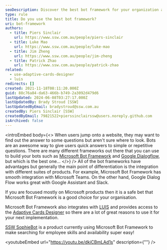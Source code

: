 ```yaml
---
seoDescription: Discover the best bot framework for your organization and create engaging chatbots with seamless integration into Microsoft products.
type: rule
title: Do you use the best bot framework?
uri: bot-framework
authors:
  - title: Piers Sinclair
    url: https://www.ssw.com.au/people/piers-sinclair
  - title: Luke Mao
    url: https://www.ssw.com.au/people/luke-mao
  - title: Jim Zheng
    url: https://www.ssw.com.au/people/jim-zheng
  - title: Patrick Zhao
    url: https://www.ssw.com.au/people/patrick-zhao
related:
  - use-adaptive-cards-designer
  - luis
redirects: []
created: 2021-11-18T08:11:20.000Z
guid: 88c76a84-da63-466b-b749-2a3092d479d6
lastUpdated: 2024-06-08T03:27:17.000Z
lastUpdatedBy: Brady Stroud [SSW]
lastUpdatedByEmail: bradystroud@ssw.com.au
createdBy: Piers Sinclair [SSW]
createdByEmail: 79821522+pierssinclairssw@users.noreply.github.com
isArchived: false
---
```


<introEmbed
  body={<>
When users jump onto a website, they may want to find out the answer to some questions but aren't sure where to look. Bots are an awesome way to give users quick answers to simple or repetitive questions. There are many different frameworks out there that you can use to build your bots such as [Microsoft Bot Framework](https://dev.botframework.com/) and [Google Dialogflow](https://cloud.google.com/dialogflow), but which is the best one...
  </>}
/>
All of the bot frameworks have advantages but generally the main point of differentiation is the integration with different suites of products. For example, Microsoft Bot Framework has smooth integration with Microsoft Teams. On the other hand, Google Dialog Flow works great with Google Assistant and Slack.

If you are focused mostly on Microsoft products then it is a safe bet that Microsoft Bot Framework is a good choice for your organisation.

Microsoft Bot Framework also integrates with [LUIS](https://www.luis.ai/) and provides access to the [Adaptive Cards Designer](https://adaptivecards.io/designer/) so there are a lot of great reasons to use it for your next implementation.

[SSW SophieBot](https://sswsophie.com/sophiebot/) is a product currently using Microsoft Bot Framework to make searching for employee skills and availability super easy!

<youtubeEmbed url="https://youtu.be/dkiCBmLAd1s" description={""} />
